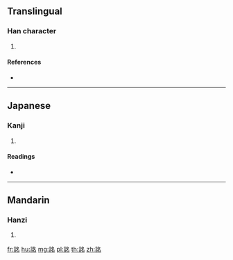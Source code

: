 {{character info/new}}
==Translingual==

===Han character===
{{Han char|rn=149|rad=言|as=06|sn=13|four=07662|canj=YRNIR}}

# {{defn|Han|sort=言06}}

====References====
* {{Han ref|kx=1159.150|dkj=35460|dj=1625.140|hdz=63969.030|uh=8A7A|ud=35450|bh=E051|bd=57425}}

----

==Japanese==

===Kanji===
{{ja-kanji|grade=|rs=言06}}

# {{defn|lang=ja|sort=言06}}

====Readings====
* {{ja-readings|on=[[みょう]] (myō)|kun=[[なずける]] (nazukeru)|nanori=}}

----

==Mandarin==

===Hanzi===
{{cmn-hanzi|pin=[[luò]] ([[luo4]]), [[mìng]] ([[ming4]])|wg=lo<sup>4</sup>, ming<sup>4</sup>}}

# {{defn|lang=cmn|sort=言06}}

[[fr:詺]]
[[hu:詺]]
[[mg:詺]]
[[pl:詺]]
[[th:詺]]
[[zh:詺]]